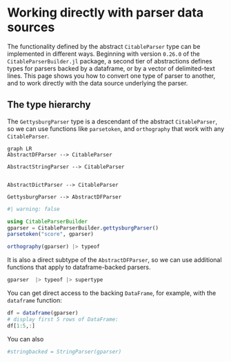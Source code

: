 # Working directly with parser data sources


The functionality defined by the abstract `CitableParser` type can be implemented in different ways. Beginning with version `0.26.0` of the `CitableParserBuilder.jl` package, a second tier of abstractions defines types for parsers backed by a dataframe, or by a vector of delimited-text lines. This page shows you how to convert one type of parser to another, and to work directly with the data source underlying the parser.


## The type hierarchy

The `GettysburgParser` type is a descendant of the abstract `CitableParser`, so we can use functions like `parsetoken`, and `orthography` that work with any `CitableParser`.

```mermaid
graph LR
AbstractDFParser --> CitableParser

AbstractStringParser --> CitableParser


AbstractDictParser --> CitableParser

GettysburgParser --> AbstractDFParser
```


```julia
#| warning: false

using CitableParserBuilder
gparser = CitableParserBuilder.gettysburgParser()
parsetoken("score", gparser)

```

```julia
orthography(gparser) |> typeof
```


It is also a direct subtype of the `AbstractDFParser`, so we can use additional functions that apply to dataframe-backed parsers.
```julia
gparser  |> typeof |> supertype
```

You can get direct access to the backing `DataFrame`, for example, with the `dataframe` function:

```julia
df = dataframe(gparser)
# display first 5 rows of DataFrame:
df[1:5,:]
```

You can also 

```julia
#stringbacked = StringParser(gparser)
```


